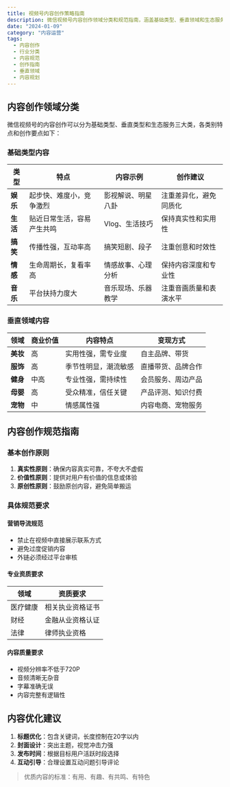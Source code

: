 ```yaml
---
title: 视频号内容创作策略指南
description: 微信视频号内容创作领域分类和规范指南，涵盖基础类型、垂直领域和生态服务的内容特点和创作要求
date: "2024-01-09"
category: "内容运营"
tags:
  - 内容创作
  - 行业分类
  - 内容规范
  - 创作指南
  - 垂直领域
  - 内容规划
---
```


## 内容创作领域分类

微信视频号的内容创作可以分为基础类型、垂直类型和生态服务三大类，各类别特点和创作要点如下：

### 基础类型内容

| 类型 | 特点 | 内容示例 | 创作建议 |
|------|------|---------|---------|
| **娱乐** | 起步快、难度小，竞争激烈 | 影视解说、明星八卦 | 注重差异化，避免同质化 |
| **生活** | 贴近日常生活，容易产生共鸣 | Vlog、生活技巧 | 保持真实性和实用性 |
| **搞笑** | 传播性强，互动率高 | 搞笑短剧、段子 | 注重创意和时效性 |
| **情感** | 生命周期长，复看率高 | 情感故事、心理分析 | 保持内容深度和专业性 |
| **音乐** | 平台扶持力度大 | 音乐现场、乐器教学 | 注重音画质量和表演水平 |

### 垂直领域内容

| 领域 | 商业价值 | 内容特点 | 变现方式 |
|------|----------|---------|---------|
| **美妆** | 高 | 实用性强，需专业度 | 自主品牌、带货 |
| **服饰** | 高 | 季节性明显，潮流敏感 | 直播带货、品牌合作 |
| **健身** | 中高 | 专业性强，需持续性 | 会员服务、周边产品 |
| **母婴** | 高 | 受众精准，信任关键 | 产品评测、知识付费 |
| **宠物** | 中 | 情感属性强 | 内容电商、宠物服务 |

## 内容创作规范指南

### 基本创作原则

1. **真实性原则**：确保内容真实可靠，不夸大不虚假
2. **价值性原则**：提供对用户有价值的信息或体验
3. **原创性原则**：鼓励原创内容，避免简单搬运

### 具体规范要求

#### 营销导流规范
- 禁止在视频中直接展示联系方式
- 避免过度促销内容
- 外链必须经过平台审核

#### 专业资质要求
| 领域 | 资质要求 |
|------|----------|
| 医疗健康 | 相关执业资格证书 |
| 财经 | 金融从业资格认证 |
| 法律 | 律师执业资格 |

#### 内容质量要求
- 视频分辨率不低于720P
- 音频清晰无杂音
- 字幕准确无误
- 内容完整有逻辑性

## 内容优化建议

1. **标题优化**：包含关键词，长度控制在20字以内
2. **封面设计**：突出主题，视觉冲击力强
3. **发布时间**：根据目标用户活跃时段选择
4. **互动引导**：合理设置互动问题引导评论

> 优质内容的标准：有用、有趣、有共鸣、有特色
